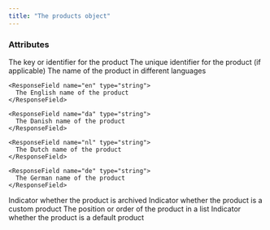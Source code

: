 ```yaml
---
title: "The products object"
---
```


### Attributes

<ResponseField name="productKey" type="string">
  The key or identifier for the product
</ResponseField>

<ResponseField name="productId" type="nullable string">
  The unique identifier for the product (if applicable)
</ResponseField>

<ResponseField name="productName" type="Localised String Object">
  The name of the product in different languages
  <Expandable title="properties">

    <ResponseField name="en" type="string">
      The English name of the product
    </ResponseField>

    <ResponseField name="da" type="string">
      The Danish name of the product
    </ResponseField>

    <ResponseField name="nl" type="string">
      The Dutch name of the product
    </ResponseField>

    <ResponseField name="de" type="string">
      The German name of the product
    </ResponseField>

  </Expandable>
</ResponseField>

<ResponseField name="archived" type="boolean">
  Indicator whether the product is archived
</ResponseField>

<ResponseField name="custom" type="boolean">
  Indicator whether the product is a custom product
</ResponseField>

<ResponseField name="position" type="integer">
  The position or order of the product in a list
</ResponseField>

<ResponseField name="isDefaultProduct" type="boolean">
  Indicator whether the product is a default product
</ResponseField>
